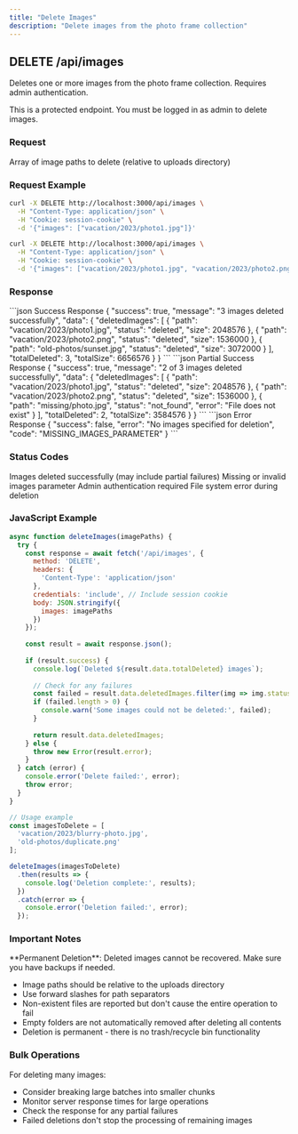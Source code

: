 ```yaml
---
title: "Delete Images"
description: "Delete images from the photo frame collection"
---
```


## DELETE /api/images

Deletes one or more images from the photo frame collection. Requires admin authentication.

<Warning>
This is a protected endpoint. You must be logged in as admin to delete images.
</Warning>

### Request

<ParamField body="images" type="string[]" required>
  Array of image paths to delete (relative to uploads directory)
</ParamField>

### Request Example

```bash Single Image
curl -X DELETE http://localhost:3000/api/images \
  -H "Content-Type: application/json" \
  -H "Cookie: session-cookie" \
  -d '{"images": ["vacation/2023/photo1.jpg"]}'
```

```bash Multiple Images
curl -X DELETE http://localhost:3000/api/images \
  -H "Content-Type: application/json" \
  -H "Cookie: session-cookie" \
  -d '{"images": ["vacation/2023/photo1.jpg", "vacation/2023/photo2.png", "old-photos/sunset.jpg"]}'
```

### Response

<ResponseExample>
```json Success Response
{
  "success": true,
  "message": "3 images deleted successfully",
  "data": {
    "deletedImages": [
      {
        "path": "vacation/2023/photo1.jpg",
        "status": "deleted",
        "size": 2048576
      },
      {
        "path": "vacation/2023/photo2.png",
        "status": "deleted", 
        "size": 1536000
      },
      {
        "path": "old-photos/sunset.jpg",
        "status": "deleted",
        "size": 3072000
      }
    ],
    "totalDeleted": 3,
    "totalSize": 6656576
  }
}
```
</ResponseExample>

<ResponseExample>
```json Partial Success Response
{
  "success": true,
  "message": "2 of 3 images deleted successfully",
  "data": {
    "deletedImages": [
      {
        "path": "vacation/2023/photo1.jpg",
        "status": "deleted",
        "size": 2048576
      },
      {
        "path": "vacation/2023/photo2.png",
        "status": "deleted",
        "size": 1536000
      },
      {
        "path": "missing/photo.jpg",
        "status": "not_found",
        "error": "File does not exist"
      }
    ],
    "totalDeleted": 2,
    "totalSize": 3584576
  }
}
```
</ResponseExample>

<ResponseExample>
```json Error Response
{
  "success": false,
  "error": "No images specified for deletion",
  "code": "MISSING_IMAGES_PARAMETER"
}
```
</ResponseExample>

### Status Codes

<ResponseField name="200" type="Success">
  Images deleted successfully (may include partial failures)
</ResponseField>

<ResponseField name="400" type="Bad Request">
  Missing or invalid images parameter
</ResponseField>

<ResponseField name="401" type="Unauthorized">
  Admin authentication required
</ResponseField>

<ResponseField name="500" type="Server Error">
  File system error during deletion
</ResponseField>

### JavaScript Example

```javascript
async function deleteImages(imagePaths) {
  try {
    const response = await fetch('/api/images', {
      method: 'DELETE',
      headers: {
        'Content-Type': 'application/json'
      },
      credentials: 'include', // Include session cookie
      body: JSON.stringify({
        images: imagePaths
      })
    });
    
    const result = await response.json();
    
    if (result.success) {
      console.log(`Deleted ${result.data.totalDeleted} images`);
      
      // Check for any failures
      const failed = result.data.deletedImages.filter(img => img.status !== 'deleted');
      if (failed.length > 0) {
        console.warn('Some images could not be deleted:', failed);
      }
      
      return result.data.deletedImages;
    } else {
      throw new Error(result.error);
    }
  } catch (error) {
    console.error('Delete failed:', error);
    throw error;
  }
}

// Usage example
const imagesToDelete = [
  'vacation/2023/blurry-photo.jpg',
  'old-photos/duplicate.png'
];

deleteImages(imagesToDelete)
  .then(results => {
    console.log('Deletion complete:', results);
  })
  .catch(error => {
    console.error('Deletion failed:', error);
  });
```

### Important Notes

<Warning>
**Permanent Deletion**: Deleted images cannot be recovered. Make sure you have backups if needed.
</Warning>

- Image paths should be relative to the uploads directory
- Use forward slashes for path separators
- Non-existent files are reported but don't cause the entire operation to fail
- Empty folders are not automatically removed after deleting all contents
- Deletion is permanent - there is no trash/recycle bin functionality

### Bulk Operations

For deleting many images:
- Consider breaking large batches into smaller chunks
- Monitor server response times for large operations
- Check the response for any partial failures
- Failed deletions don't stop the processing of remaining images